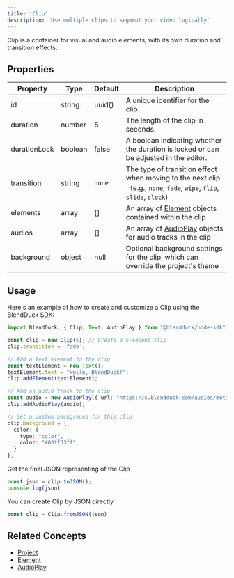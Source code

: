 ```yaml
---
title: 'Clip'
description: 'Use multiple clips to segment your video logically'
---
```


Clip is a container for visual and audio elements, with its own duration and transition effects.

## Properties

| Property | Type | Default | Description |
|------|------|-------------|------|
| id | string | uuid() | A unique identifier for the clip. |
| duration | number | 5 | The length of the clip in seconds. |
| durationLock | boolean | false | A boolean indicating whether the duration is locked or can be adjusted in the editor. |
| transition | string | `none` | The type of transition effect when moving to the next clip（e.g., `none`, `fade`, `wipe`, `flip`, `slide`, `clock`) |
| elements | array | [] | An array of [Element](/concepts/element) objects contained within the clip |
| audios | array | [] | An array of [AudioPlay](/concepts/audio-play) objects for audio tracks in the clip |
| background | object | null | Optional background settings for the clip, which can override the project's theme |

## Usage

Here's an example of how to create and customize a Clip using the BlendDuck SDK:

```typescript
import BlendDuck, { Clip, Text, AudioPlay } from "@blendduck/node-sdk";

const clip = new Clip(5); // Create a 5-second clip
clip.transition = 'fade';

// Add a text element to the clip
const textElement = new Text();
textElement.text = "Hello, BlendDuck!";
clip.addElement(textElement);

// Add an audio track to the clip
const audio = new AudioPlay({ url: "https://s.blendduck.com/audios/motivation.mp3" });
clip.addAudioPlay(audio);

// Set a custom background for this clip
clip.background = {
  color: {
    type: "color",
    color: "#00ff33ff"
  }
};
```

Get the final JSON representing of the Clip

```typescript
const json = clip.toJSON();
console.log(json)
```

You can create Clip by JSON directly

```typescript
const clip = Clip.fromJSON(json)
```


## Related Concepts

- [Project](/concepts/project)
- [Element](/concepts/element)
- [AudioPlay](/concepts/audio-play)